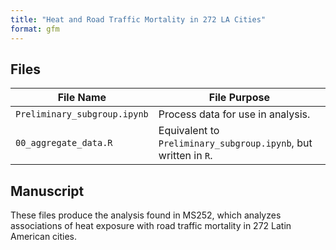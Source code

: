 ```yaml
---
title: "Heat and Road Traffic Mortality in 272 LA Cities"
format: gfm
---
```


## Files

| File Name                    | File Purpose                                                    |
|------------------------------|-----------------------------------------------------------------|
| `Preliminary_subgroup.ipynb` | Process data for use in analysis.                               |
| `00_aggregate_data.R`        | Equivalent to `Preliminary_subgroup.ipynb`, but written in `R`. |

## Manuscript

These files produce the analysis found in MS252, which analyzes associations of heat exposure with road traffic mortality in 272 Latin American cities.
